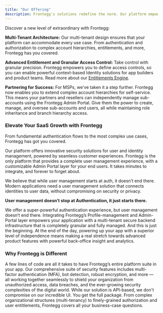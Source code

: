```yaml
---
title: "Our Offering"
description: Frontegg's solutions redefine the norm. Our platform empowers our customers with robust account management capabilities, offering unprecedented granularity and flexibility. Our holistic approach seamlessly integrates our solution into any software application, delivering enterprise-ready functionalities enveloped in stunning and customizable UI interfaces.
---
```


Discover a new level of extraordinary with Frontegg:

**Multi-Tenant Architecture:** Our multi-tenant design ensures that your platform can accommodate every use case. From authentication and authorization to complex account hierarchies, entitlements, and more, Frontegg has you covered.

**Advanced Entitlement and Granular Access Control:** Take control with granular precision. Frontegg empowers you to define access controls, so you can enable powerful context-based Identity solutions for app builders and product teams. Read more about our [Entitlements Engine](/docs/entitlements).

**Partnering for Success:** For MSPs, we've taken it a step further. Frontegg now enables you to extend complex account hierarchies for self-service. This means your partners and resellers can independently manage sub-accounts using the Frontegg Admin Portal. Give them the power to create, manage, and oversee sub-accounts and users, all while maintaining role inheritance and branch hierarchy access.

### Elevate Your SaaS Growth with Frontegg

From fundamental authentication flows to the most complex use cases, Frontegg has got you covered.

Our platform offers innovative security solutions for user and identity management, powered by seamless customer experiences. Frontegg is the only platform that provides a complete user management experience, with a customizable Admin Portal layer for your end users. It takes minutes to integrate, and forever to forget about. 

We believe that while user management starts at auth, it doesn’t end there. Modern applications need a user management solution that connects identities to user data, without compromising on security or privacy.

**User management doesn’t stop at Authentication, it just starts there.**

We offer a super-powerful authentication experience, but user management doesn’t end there. Integrating Frontegg’s Profile-management and Admin-Portal layer empowers your application with a multi-tenant secure backend infrastructure that is completely granular and fully managed. And this is just the beginning. At the end of the day, powering up your app with a superior level of independence means making a real stretch towards advanced product features with powerful back-office insight and analytics. 

### Why Frontegg is Different

<Card title="Blazing-fast integration" icon="square-terminal" iconType="duotone">
A few lines of code are all it takes to have Frontegg’s entire platform suite in your app.
</Card>
<Card title="Innovative security methods" icon="lock" iconType="duotone">
Our comprehensive suite of security features includes multi-factor authentication (MFA), bot detection, robust encryption, and more — all working together seamlessly to shield your organization from unauthorized access, data breaches, and the ever-growing security complexities of the digital world.

</Card>
<Card title="Top-notch customer experiences" icon="award" iconType="duotone">
While our solution is API-based, we don't compromise on our incredible UI. You get the full package.

</Card>
<Card title="Complex use-case coverage" icon="gear-complex-code" iconType="duotone">
From complex organizational structures (multi-tenancy) to finely-grained authorization and user entitlements, Frontegg covers all your business-case questions.
</Card>